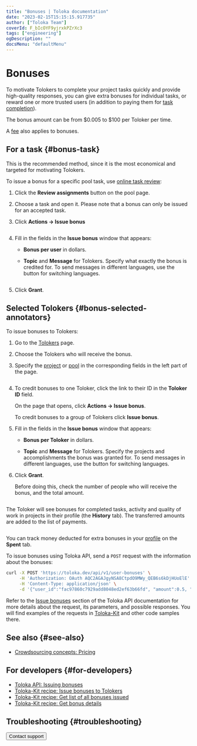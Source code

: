```yaml
---
title: "Bonuses | Toloka documentation"
date: "2023-02-15T15:15:15.917735"
author: ["Toloka Team"]
coverId: F_bIcOYF9yjrxkPZrXc3
tags: ["engineering"]
ogDescription: ""
docsMenu: "defaultMenu"
---
```



# Bonuses

To motivate Tolokers to complete your project tasks quickly and provide high-quality responses, you can give extra bonuses for individual tasks, or reward one or more trusted users (in addition to paying them for [task completion](/docs/glossary#completed-tasks)).

The bonus amount can be from $0.005 to $100 per Toloker per time.

A [fee](/docs/guide/budget) also applies to bonuses.

## For a task {#bonus-task}

This is the recommended method, since it is the most economical and targeted for motivating Tolokers.

To issue a bonus for a specific pool task, use [online task review](/docs/guide/accept#acception):

1. Click the **Review assignments** button on the pool page.

1. Choose a task and open it. Please note that a bonus can only be issued for an accepted task.

1. Click **Actions → Issue bonus**

    <Cut title="Example">

    <Image withBackground imageId="1675427138000" alt="" />

    </Cut>

1. Fill in the fields in the **Issue bonus** window that appears:

    - **Bonus per user** in dollars.

    - **Topic** and **Message** for Tolokers. Specify what exactly the bonus is credited for. To send messages in different languages, use the button for switching languages.

    <Cut title="Example">

    <Image width="490px" withBackground imageId="1675427140553" alt="" />

    </Cut>

1. Click **Grant**.

## Selected Tolokers {#bonus-selected-annotators}

To issue bonuses to Tolokers:

1. Go to the [Tolokers](https://platform.toloka.ai/requester/workers) page.

1. Choose the Tolokers who will receive the bonus.

    <Cut title="How to select Tolokers">

    <SelectTolokersInternal/>

    </Cut>

1. Specify the [project](/docs/glossary#project) or [pool](/docs/glossary#pool) in the corresponding fields in the left part of the page.

    <Cut title="Example">

    <Image withBackground imageId="1675427149097" alt="" />

    </Cut>

1. To credit bonuses to one Toloker, click the link to their ID in the **Toloker ID** field.

    On the page that opens, click **Actions → Issue bonus**.

    To credit bonuses to a group of Tolokers click **Issue bonus**.

1. Fill in the fields in the **Issue bonus** window that appears:

    - **Bonus per Toloker** in dollars.

    - **Topic** and **Message** for Tolokers. Specify the projects and accomplishments the bonus was granted for. To send messages in different languages, use the button for switching languages.

1. Click **Grant**.

    Before doing this, check the number of people who will receive the bonus, and the total amount.

    <Cut title="Example">

    <Image width="490px" withBackground imageId="1675427130856" alt="" />

    </Cut>

The Toloker will see bonuses for completed tasks, activity and quality of work in projects in their profile (the **History** tab). The transferred amounts are added to the list of payments.

<Cut title="Example">

<Image withBackground imageId="1675427151116" alt="" />

</Cut>

You can track money deducted for extra bonuses in your [profile](https://platform.toloka.ai/requester/profile) on the **Spent** tab.

<Note mode="tip" title="How to work via Toloka API">

To issue bonuses using Toloka API, send a `POST` request with the information about the bonuses:

```bash
curl -X POST 'https://toloka.dev/api/v1/user-bonuses' \
     -H 'Authorization: OAuth AQC2AGAJgyNSA8CtpdO9MWy_QEB6s6kDjHUoElE' \
     -H 'Content-Type: application/json' \
     -d '{"user_id":"fac97860c7929add8048ed2ef63b66fd", "amount":0.5, "public_title":{"EN":"Perfect job!"}, "public_message":{"EN":"You are the best!"}}'
```

Refer to the [Issue bonuses](https://toloka.ai/docs/api/api-reference/#post-/user-bonuses) section of the Toloka API documentation for more details about the request, its parameters, and possible responses. You will find examples of the requests in [Toloka-Kit](/docs/toloka-kit/) and other code samples there.

</Note>

## See also {#see-also}

- [Crowdsourcing concepts: Pricing](https://toloka.ai/knowledgebase/pricing/)

## For developers {#for-developers}

- [Toloka API: Issuing bonuses](/docs/api/bonus)
- [Toloka-Kit recipe: Issue bonuses to Tolokers](/docs/toloka-kit/recipes/assign-reward)
- [Toloka-Kit recipe: Get list of all bonuses issued](/docs/toloka-kit/recipes/get-rewards)
- [Toloka-Kit recipe: Get bonus details](/docs/toloka-kit/recipes/get-reward-by-id)

## Troubleshooting {#troubleshooting}

<FaqReward/>

<FaqStatRewards/>

<Button themeColor="light" view="default" size="l" type="link" url="/docs/guide/troubleshooting/support?form-source=guide-bonus">Contact support</Button>
